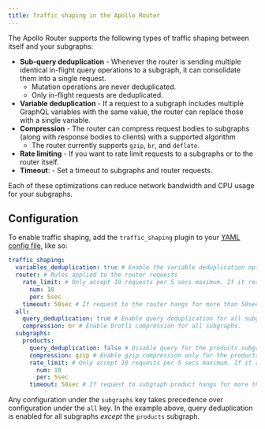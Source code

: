 ```yaml
---
title: Traffic shaping in the Apollo Router
---
```


The Apollo Router supports the following types of traffic shaping between itself and your subgraphs:

- **Sub-query deduplication** - Whenever the router is sending multiple identical in-flight query operations to a subgraph, it can consolidate them into a single request.
  - Mutation operations are never deduplicated.
  - Only in-flight requests are deduplicated.
- **Variable deduplication** - If a request to a subgraph includes multiple GraphQL variables with the same value, the router can replace those with a single variable.
- **Compression** - The router can compress request bodies to subgraphs (along with response bodies to clients) with a supported algorithm
  - The router currently supports `gzip`, `br`, and `deflate`.
- **Rate limiting** - If you want to rate limit requests to a subgraphs or to the router itself.
- **Timeout**: - Set a timeout to subgraphs and router requests.

Each of these optimizations can reduce network bandwidth and CPU usage for your subgraphs.

## Configuration

To enable traffic shaping, add the `traffic_shaping` plugin to your [YAML config file](./overview/#yaml-config-file), like so:

```yaml title="router.yaml"
traffic_shaping:
  variables_deduplication: true # Enable the variable deduplication optimization.
  router: # Rules applied to the router requests
    rate_limit: # Only accept 10 requests per 5 secs maximum. If it reaches the limit, requests are waiting
      num: 10
      per: 5sec
    timeout: 50sec # If request to the router hangs for more than 50secs then cancel the request (by default it's 30 secs)
  all:
    query_deduplication: true # Enable query deduplication for all subgraphs.
    compression: br # Enable brotli compression for all subgraphs.
  subgraphs:
    products:
      query_deduplication: false # Disable query for the products subgraph.
      compression: gzip # Enable gzip compression only for the products subgraph.
      rate_limit: # Only accept 10 requests per 5 secs maximum. If it reaches the limit, requests are waiting
        num: 10
        per: 5sec
      timeout: 50sec # If request to subgraph product hangs for more than 50secs then cancel the request (by default it's 30 secs)
```

Any configuration under the `subgraphs` key takes precedence over configuration under the `all` key. In the example above, query deduplication is enabled for all subgraphs _except_ the `products` subgraph.

